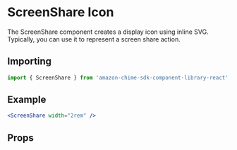 

<Meta of={ScreenShareStories} />

# ScreenShare Icon

The ScreenShare component creates a display icon using inline SVG. Typically, you can use it to represent a screen share action.

## Importing

```javascript
import { ScreenShare } from 'amazon-chime-sdk-component-library-react';
```

## Example

<ThemeProvider theme={lightTheme}>
  <GlobalStyles />
  <Canvas>
    <ScreenShare width="2rem" />
  </Canvas>
</ThemeProvider>

```jsx
<ScreenShare width="2rem" />
```

## Props

<ArgTypes of={ScreenShare} />
